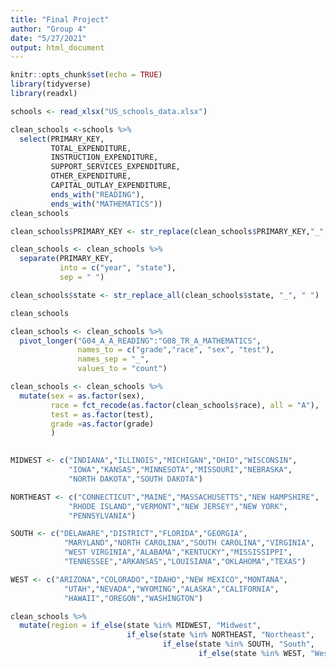 ```yaml
---
title: "Final Project"
author: "Group 4"
date: "5/27/2021"
output: html_document
---
```


```r
knitr::opts_chunk$set(echo = TRUE)
library(tidyverse)
library(readxl)
```

```r
schools <- read_xlsx("US_schools_data.xlsx")
```

```r
clean_schools <-schools %>%
  select(PRIMARY_KEY,
         TOTAL_EXPENDITURE, 
         INSTRUCTION_EXPENDITURE, 
         SUPPORT_SERVICES_EXPENDITURE, 
         OTHER_EXPENDITURE, 
         CAPITAL_OUTLAY_EXPENDITURE, 
         ends_with("READING"), 
         ends_with("MATHEMATICS"))
clean_schools
```

```r

clean_schools$PRIMARY_KEY <- str_replace(clean_schools$PRIMARY_KEY,"_", " ")

clean_schools <- clean_schools %>%
  separate(PRIMARY_KEY, 
           into = c("year", "state"), 
           sep = " ")

clean_schools$state <- str_replace_all(clean_schools$state, "_", " ")

clean_schools

```

```r
clean_schools <- clean_schools %>%
  pivot_longer("G04_A_A_READING":"G08_TR_A_MATHEMATICS",
               names_to = c("grade","race", "sex", "test"),
               names_sep = "_",
               values_to = "count")
```


```r
clean_schools <- clean_schools %>%
  mutate(sex = as.factor(sex),
         race = fct_recode(as.factor(clean_schools$race), all = "A"),
         test = as.factor(test),
         grade =as.factor(grade)
         )
  
```


```r
MIDWEST <- c("INDIANA","ILLINOIS","MICHIGAN","OHIO","WISCONSIN",
             "IOWA","KANSAS","MINNESOTA","MISSOURI","NEBRASKA",
             "NORTH DAKOTA","SOUTH DAKOTA")

NORTHEAST <- c("CONNECTICUT","MAINE","MASSACHUSETTS","NEW HAMPSHIRE",
             "RHODE ISLAND","VERMONT","NEW JERSEY","NEW YORK",
             "PENNSYLVANIA")

SOUTH <- c("DELAWARE","DISTRICT","FLORIDA","GEORGIA",
            "MARYLAND","NORTH CAROLINA","SOUTH CAROLINA","VIRGINIA",
            "WEST VIRGINIA","ALABAMA","KENTUCKY","MISSISSIPPI",
            "TENNESSEE","ARKANSAS","LOUISIANA","OKLAHOMA","TEXAS")

WEST <- c("ARIZONA","COLORADO","IDAHO","NEW MEXICO","MONTANA",
            "UTAH","NEVADA","WYOMING","ALASKA","CALIFORNIA",
            "HAWAII","OREGON","WASHINGTON")

clean_schools %>%
  mutate(region = if_else(state %in% MIDWEST, "Midwest", 
                          if_else(state %in% NORTHEAST, "Northeast", 
                                  if_else(state %in% SOUTH, "South", 
                                          if_else(state %in% WEST, "West", "Other")))))
```


